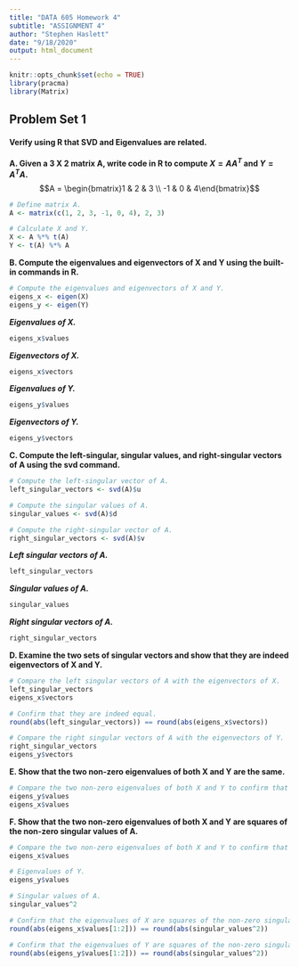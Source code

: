 ```yaml
---
title: "DATA 605 Homework 4"
subtitle: "ASSIGNMENT 4"
author: "Stephen Haslett"
date: "9/18/2020"
output: html_document
---
```


```r
knitr::opts_chunk$set(echo = TRUE)
library(pracma)
library(Matrix)
```

## Problem Set 1

#### Verify using R that SVD and Eigenvalues are related.

**A. Given a 3 X 2 matrix A, write code in R to compute $X = AA^T$ and $Y = A^TA$.**
$$A = \begin{bmatrix}1 & 2 & 3 \\ -1 & 0 & 4\end{bmatrix}$$

```r
# Define matrix A.
A <- matrix(c(1, 2, 3, -1, 0, 4), 2, 3)

# Calculate X and Y.
X <- A %*% t(A)
Y <- t(A) %*% A
```

**B. Compute the eigenvalues and eigenvectors of X and Y using the built-in commands in R.**

```r
# Compute the eigenvalues and eigenvectors of X and Y.
eigens_x <- eigen(X)
eigens_y <- eigen(Y)
```

**_Eigenvalues of X._**

```r
eigens_x$values
```

**_Eigenvectors of X._**

```r
eigens_x$vectors
```

**_Eigenvalues of Y._**

```r
eigens_y$values
```

**_Eigenvectors of Y._**

```r
eigens_y$vectors
```

**C. Compute the left-singular, singular values, and right-singular vectors of A using the svd command.**

```r
# Compute the left-singular vector of A.
left_singular_vectors <- svd(A)$u

# Compute the singular values of A.
singular_values <- svd(A)$d

# Compute the right-singular vector of A.
right_singular_vectors <- svd(A)$v
```

**_Left singular vectors of A._**

```r
left_singular_vectors
```

**_Singular values of A._**

```r
singular_values
```

**_Right singular vectors of A._**

```r
right_singular_vectors
```

**D. Examine the two sets of singular vectors and show that they are indeed eigenvectors of X and Y.**

```r
# Compare the left singular vectors of A with the eigenvectors of X.
left_singular_vectors
eigens_x$vectors

# Confirm that they are indeed equal.
round(abs(left_singular_vectors)) == round(abs(eigens_x$vectors))
```

```r
# Compare the right singular vectors of A with the eigenvectors of Y.
right_singular_vectors
eigens_y$vectors
```

**E. Show that the two non-zero eigenvalues of both X and Y are the same.**

```r
# Compare the two non-zero eigenvalues of both X and Y to confirm that they the same.
eigens_y$values
eigens_x$values
```

**F. Show that the two non-zero eigenvalues of both X and Y are squares of the non-zero singular values of A.**
```r
# Compare the two non-zero eigenvalues of both X and Y to confirm that they the same.
eigens_x$values

# Eigenvalues of Y.
eigens_y$values

# Singular values of A.
singular_values^2

# Confirm that the eigenvalues of X are squares of the non-zero singular values of A.
round(abs(eigens_x$values[1:2])) == round(abs(singular_values^2))

# Confirm that the eigenvalues of Y are squares of the non-zero singular values of A.
round(abs(eigens_y$values[1:2])) == round(abs(singular_values^2))
```
